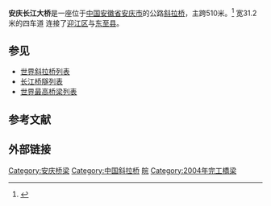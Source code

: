 {{Infobox bridge
| bridge_name      = 安庆长江大桥
| image            = Bridge on the Yangtze River in Anqing Anhui China-2.jpg
| image_size       = 
| alt              =
| caption          =
| official_name    =
| other_name       =
| carries          = {{China Expwy Name|G50}}
| crosses          = [[长江|长江]]
| locale           = [[中国|中国]][[安徽省|安徽省]][[安庆市|安庆市]]
| owner            =
| maint            =
| id               =
| architect        =
| designer         = 
| engineering      =
| design           = [[斜拉桥|斜拉桥]]
| material         = 
| length           = {{convert|5985|m}}
| width            = {{convert|31.2|m}}
| height           = {{convert|185|m}}
| mainspan         = {{convert|510|m}}
| spans            =
| pierswater       =
| load             =
| clearance        =
| below            =
| life             =
| builder          =
| fabricator       =
| begin            =2001年
| complete         =
| cost             =
| open             = 2004年12月26日
| inaugurated      =
| toll             =
| traffic          =
| preceded         =
| followed         =
| heritage         =
| collapsed        =
| closed           =
| replaces         =
| map_cue          =
| map_image        =
| map_alt          =
| map_text         =
| map_width        =
| coordinates      = {{Coord|region:CN-AH|display=it}}
| references       =
| extra = {{Location map |China Anhui|float=center|width=|caption=安庆长江大桥在安徽省的位置|label=|marksize=6}}
}}

'''安庆长江大桥'''是一座位于[[中国|中国]][[安徽省|安徽省]][[安庆市|安庆市]]的公路[[斜拉桥|斜拉桥]]，主跨510米。<ref>{{Structurae | id=s0014848 | title=安庆长江大桥 | accessdate=2012年9月5日}}</ref> 宽31.2米的四车道 {{China Expwy Name|G50}}连接了[[迎江区|迎江区]]与[[东至县|东至县]]。

==参见==
*[[世界斜拉桥列表|世界斜拉桥列表]]
*[[长江桥隧列表|长江桥隧列表]]
*[[世界最高桥梁列表|世界最高桥梁列表]]

==参考文献==
{{reflist}}

==外部链接==
{{Commons category-inline|Anqing Bridge}}

{{Crossings navbox
|structure       = [[长江桥隧列表|桥梁与隧道]]
|place           = [[长江|长江]]
|bridge          = 安庆长江大桥
|bridge signs    = {{China Expwy Name|G50}}<br>{{China Expwy Name|G4212}}
|upstream        = [[安庆海口长江公路大桥|安庆海口长江公路大桥]]
|upstream signs  = {{China Expwy Name|S82|P=安徽}}
|downstream      = [[安庆第二过江通道|安庆第二过江通道]]
|downstream signs = 公路<br>[[安庆轨道交通|安庆轨道交通]]
}}

{{DEFAULTSORT:A}}
[[Category:安庆桥梁|Category:安庆桥梁]]
[[Category:中国斜拉桥|Category:中国斜拉桥]]
[[Category:长江大桥|皖]]
[[Category:2004年完工橋梁|Category:2004年完工橋梁]]